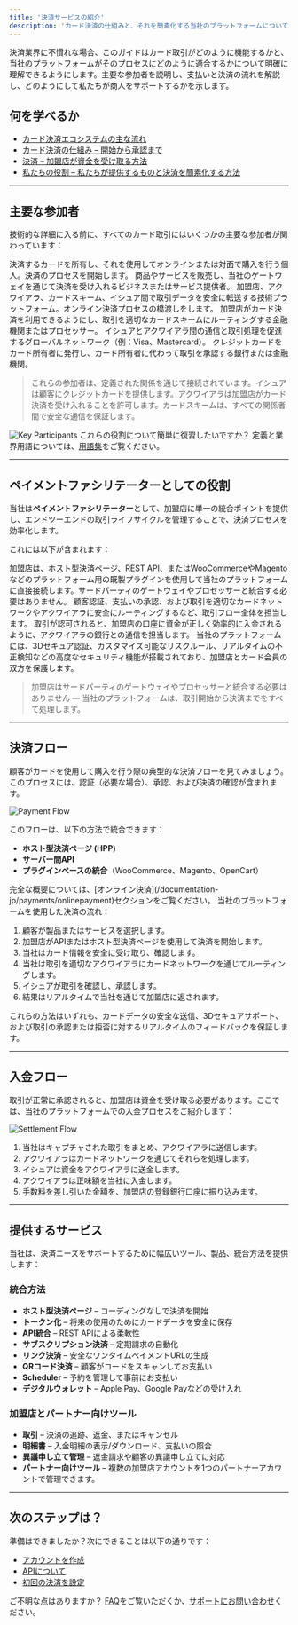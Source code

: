 ```yaml
---
title: '決済サービスの紹介'
description: 'カード決済の仕組みと、それを簡素化する当社のプラットフォームについてご紹介します。'
---
```


決済業界に不慣れな場合、このガイドはカード取引がどのように機能するかと、当社のプラットフォームがそのプロセスにどのように適合するかについて明確に理解できるようにします。主要な参加者を説明し、支払いと決済の流れを解説し、どのようにして私たちが商人をサポートするかを示します。

## 何を学べるか

- [カード決済エコシステムの主な流れ](#key-participants)  
- [カード決済の仕組み – 開始から承認まで](#payment-flow)  
- [決済 – 加盟店が資金を受け取る方法](#settlement-flow)  
- [私たちの役割 – 私たちが提供するものと決済を簡素化する方法](#our-role-as-a-payment-facilitator)

---

## 主要な参加者

技術的な詳細に入る前に、すべてのカード取引にはいくつかの主要な参加者が関わっています：

<CardGroup>
  <Card title="カード所有者" icon="user">
    決済するカードを所有し、それを使用してオンラインまたは対面で購入を行う個人。決済のプロセスを開始します。
  </Card>

  <Card title="加盟店" icon="store">
    商品やサービスを販売し、当社のゲートウェイを通じて決済を受け入れるビジネスまたはサービス提供者。
  </Card>

  <Card title="決済ゲートウェイ" icon="server">
    加盟店、アクワイアラ、カードスキーム、イシュア間で取引データを安全に転送する技術プラットフォーム。オンライン決済プロセスの橋渡しをします。
  </Card>

  <Card title="アクワイアラ" icon="building-columns">
    加盟店がカード決済を利用できるようにし、取引を適切なカードスキームにルーティングする金融機関またはプロセッサー。
  </Card>

  <Card title="カードスキーム" icon="credit-card">
    イシュアとアクワイアラ間の通信と取引処理を促進するグローバルネットワーク（例：Visa、Mastercard）。
  </Card>

  <Card title="イシュア" icon="building-columns">
    クレジットカードをカード所有者に発行し、カード所有者に代わって取引を承認する銀行または金融機関。
  </Card>
</CardGroup>

> これらの参加者は、定義された関係を通じて接続されています。イシュアは顧客にクレジットカードを提供します。アクワイアラは加盟店がカード決済を受け入れることを許可します。カードスキームは、すべての関係者間で安全な通信を保証します。

![Key Participants](/images/flows-introPayment-01-jp.svg)
<Note>
これらの役割について簡単に復習したいですか？ 定義と業界用語については、[用語集](/documentation/glossary)をご覧ください。
</Note>

---

## ペイメントファシリテーターとしての役割

当社は**ペイメントファシリテーター**として、加盟店に単一の統合ポイントを提供し、エンドツーエンドの取引ライフサイクルを管理することで、決済プロセスを効率化します。

これには以下が含まれます：

<CardGroup>
  <Card title="ダイレクト加盟店統合" icon="puzzle-piece">
    加盟店は、ホスト型決済ページ、REST API、またはWooCommerceやMagentoなどのプラットフォーム用の既製プラグインを使用して当社のプラットフォームに直接接続します。サードパーティのゲートウェイやプロセッサーと統合する必要はありません。
  </Card>

  <Card title="取引処理の簡素化" icon="brain-circuit">
    顧客認証、支払いの承認、および取引を適切なカードネットワークやアクワイアラに安全にルーティングするなど、取引フロー全体を担当します。
  </Card>

  <Card title="アクワイアラ接続" icon="building-columns">
    取引が認可されると、加盟店の口座に資金が正しく効率的に入金されるように、アクワイアラの銀行との通信を担当します。
  </Card>

  <Card title="セキュリティとリスクマネジメント" icon="lock">
    当社のプラットフォームには、3Dセキュア認証、カスタマイズ可能なリスクルール、リアルタイムの不正検知などの高度なセキュリティ機能が搭載されており、加盟店とカード会員の双方を保護します。
  </Card>
</CardGroup>

> 加盟店はサードパーティのゲートウェイやプロセッサーと統合する必要はありません — 当社のプラットフォームは、取引開始から決済までをすべて処理します。

---

## 決済フロー

顧客がカードを使用して購入を行う際の典型的な決済フローを見てみましょう。このプロセスには、認証（必要な場合）、承認、および決済の確認が含まれます。

![Payment Flow](/images/flows-introPayment-02-jp.svg)

このフローは、以下の方法で統合できます：

- **ホスト型決済ページ (HPP)**  
- **サーバー間API**  
- **プラグインベースの統合**（WooCommerce、Magento、OpenCart）

<Note>
完全な概要については、[オンライン決済](/documentation-jp/payments/onlinepayment)セクションをご覧ください。
</Note>
当社のプラットフォームを使用した決済の流れ：

1. 顧客が製品またはサービスを選択します。  
2. 加盟店がAPIまたはホスト型決済ページを使用して決済を開始します。  
3. 当社はカード情報を安全に受け取り、確認します。  
4. 当社は取引を適切なアクワイアラにカードネットワークを通じてルーティングします。  
5. イシュアが取引を確認し、承認します。  
6. 結果はリアルタイムで当社を通じて加盟店に返されます。

これらの方法はいずれも、カードデータの安全な送信、3Dセキュアサポート、および取引の承認または拒否に対するリアルタイムのフィードバックを保証します。

---

## 入金フロー

取引が正常に承認されると、加盟店は資金を受け取る必要があります。ここでは、当社のプラットフォームでの入金プロセスをご紹介します：

![Settlement Flow](/images/flows-introPayment-03-jp.svg)

1. 当社はキャプチャされた取引をまとめ、アクワイアラに送信します。  
2. アクワイアラはカードネットワークを通じてそれらを処理します。  
3. イシュアは資金をアクワイアラに送金します。  
4. アクワイアラは正味額を当社に入金します。  
5. 手数料を差し引いた金額を、加盟店の登録銀行口座に振り込みます。

---

## 提供するサービス

当社は、決済ニーズをサポートするために幅広いツール、製品、統合方法を提供します：

### 統合方法

- **ホスト型決済ページ** – コーディングなしで決済を開始  
- **トークン化** – 将来の使用のためにカードデータを安全に保存  
- **API統合** – REST APIによる柔軟性  
- **サブスクリプション決済** – 定期請求の自動化  
- **リンク決済** – 安全なワンタイムペイメントURLの生成  
- **QRコード決済** – 顧客がコードをスキャンしてお支払い  
- **Scheduler** – 予約を管理して事前にお支払い  
- **デジタルウォレット** – Apple Pay、Google Payなどの受け入れ  

### 加盟店とパートナー向けツール

- **取引** – 決済の追跡、返金、またはキャンセル  
- **明細書** – 入金明細の表示/ダウンロード、支払いの照合  
- **異議申し立て管理** – 返金請求や顧客の異議申し立てに対応  
- **パートナー向けツール** – 複数の加盟店アカウントを1つのパートナーアカウントで管理できます。

---

## 次のステップは？

準備はできましたか？次にできることは以下の通りです：

- [アカウントを作成](/documentation-jp/createaccount)  
- [APIについて](/api-reference/jp/introduction)  
- [初回の決済を設定](/api-reference/jp/server-to-server/purchase)

ご不明な点はありますか？ [FAQ](/support-jp/faqs)をご覧いただくか、[サポートにお問い合わせ](/support/contact)ください。
